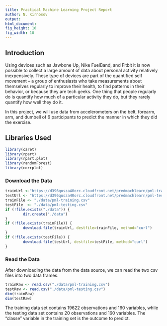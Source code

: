 ```yaml
---
title: Practical Machine Learning Project Report
author: N. Kirnosov
output:
html_document:
fig_height: 10
fig_width: 10
---
```

        
## Introduction  
Using devices such as Jawbone Up, Nike FuelBand, and Fitbit it is now possible 
to collect a large amount of data about personal activity relatively inexpensively. 
These type of devices are part of the quantified self movement – a group of 
enthusiasts who take measurements about themselves regularly to improve their 
health, to find patterns in their behavior, or because they are tech geeks. 
One thing that people regularly do is quantify how much of a particular activity 
they do, but they rarely quantify how well they do it.  

In this project, we will use data from accelerometers on the belt, forearm, 
arm, and dumbell of 6 participants to predict the manner in which they 
did the exercise.  

## Libraries Used
```r
library(caret)
library(rpart)
library(rpart.plot)
library(randomForest)
library(corrplot)
```
### Download the Data
```r
trainUrl <-"https://d396qusza40orc.cloudfront.net/predmachlearn/pml-training.csv"
testUrl <- "https://d396qusza40orc.cloudfront.net/predmachlearn/pml-testing.csv"
trainFile <- "./data/pml-training.csv"
testFile  <- "./data/pml-testing.csv"
if (!file.exists("./data")) {
        dir.create("./data")
}
if (!file.exists(trainFile)) {
        download.file(trainUrl, destfile=trainFile, method="curl")
}
if (!file.exists(testFile)) {
        download.file(testUrl, destfile=testFile, method="curl")
}
```  
### Read the Data
After downloading the data from the data source, we can read the two csv files into two data frames.  
```r
trainRaw <- read.csv("./data/pml-training.csv")
testRaw <- read.csv("./data/pml-testing.csv")
dim(trainRaw)
dim(testRaw)
```
The training data set contains 19622 observations and 160 variables, while the testing data set contains 20 observations and 160 variables. The "classe" variable in the training set is the outcome to predict. 
